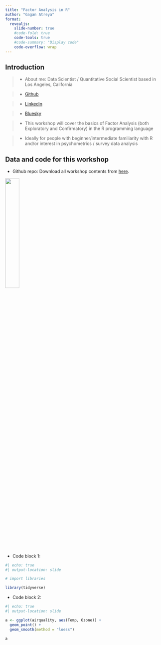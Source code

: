 ```yaml
---
title: "Factor Analysis in R"
author: "Gagan Atreya"
format:
  revealjs: 
    slide-number: true
    #code-fold: true
    code-tools: true
    #code-summary: "Display code"
    code-overflow: wrap
---
```


## Introduction 

> - About me: Data Scientist / Quantitative Social Scientist based in Los Angeles, California

> - [Github](https://github.com/atreyagagan){target="blank"}

> - [Linkedin](https://www.linkedin.com/in/gagan-atreya-1170202a2/){target="blank"}

> - [Bluesky](https://bsky.app/profile/gaganatreya.bsky.social){target="blank"} 

> - This workshop will cover the basics of Factor Analysis (both Exploratory and Confirmatory) in the R programming language

> - Ideally for people with beginner/intermediate familiarity with R and/or interest in psychometrics / survey data analysis 


## Data and code for this workshop 

- Github repo: Download all workshop contents from [here](https://github.com/atreyagagan/Factor_Analysis_R_Workshop){target="blank"}. 

![](/home/gagan/Desktop/factor_analysis_workshop/plots/gh_download.png){#id .class width=30% height=30%}


## 

- Code block 1:

```r
#| echo: true
#| output-location: slide

# import libraries

library(tidyverse)

```

- Code block 2:

```r
#| echo: true
#| output-location: slide

a <- ggplot(airquality, aes(Temp, Ozone)) + 
  geom_point() + 
  geom_smooth(method = "loess")

a

```

## 